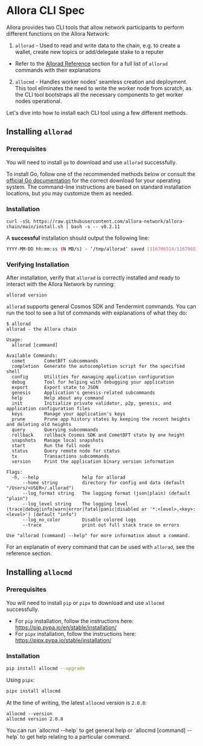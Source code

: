 
# Allora CLI Spec

Allora provides two CLI tools that allow network participants to perform different functions on the Allora Network:

1. `allorad` -  Used to read and write data to the chain, e.g. to create a wallet, create new topics or add/delegate stake to a reputer

  - Refer to the [Allorad Reference](/devs/reference/allorad) section for a full list of `allorad` commands with their explanations

2. `allocmd` - Handles worker nodes' seamless creation and deployment. This tool eliminates the need to write the worker node from scratch, as the CLI tool bootstraps all the necessary components to get worker nodes operational.

Let's dive into how to install each CLI tool using a few different methods.

## Installing `allorad`

### Prerequisites

You will need to install `go` to download and use `allorad` successfully.

To install Go, follow one of the recommended methods below or consult the [official Go documentation](https://go.dev/doc/install) for the correct download for your operating system. The command-line instructions are based on standard installation locations, but you may customize them as needed.

### Installation

```Text bash
curl -sSL https://raw.githubusercontent.com/allora-network/allora-chain/main/install.sh | bash -s -- v0.2.11

```

A **successful** installation should output the following line:

```bash
YYYY-MM-DD hh:mm:ss (N MB/s) - ‘/tmp/allorad’ saved [116706514/116706514]
```

### Verifying Installation

After installation, verify that `allorad` is correctly installed and ready to interact with the Allora Network by running:

```
allorad version
```

`allorad` supports general Cosmos SDK and Tendermint commands. You can run the tool to see a list of commands with explanations of what they do:

```text
$ allorad
allorad - the Allora chain

Usage:
  allorad [command]

Available Commands:
  comet       CometBFT subcommands
  completion  Generate the autocompletion script for the specified shell
  config      Utilities for managing application configuration
  debug       Tool for helping with debugging your application
  export      Export state to JSON
  genesis     Application's genesis-related subcommands
  help        Help about any command
  init        Initialize private validator, p2p, genesis, and application configuration files
  keys        Manage your application's keys
  prune       Prune app history states by keeping the recent heights and deleting old heights
  query       Querying subcommands
  rollback    rollback Cosmos SDK and CometBFT state by one height
  snapshots   Manage local snapshots
  start       Run the full node
  status      Query remote node for status
  tx          Transactions subcommands
  version     Print the application binary version information

Flags:
  -h, --help                help for allorad
      --home string         directory for config and data (default "/Users/<USER>/.allorad")
      --log_format string   The logging format (json|plain) (default "plain")
      --log_level string    The logging level (trace|debug|info|warn|error|fatal|panic|disabled or '*:<level>,<key>:<level>') (default "info")
      --log_no_color        Disable colored logs
      --trace               print out full stack trace on errors

Use "allorad [command] --help" for more information about a command.
```

For an explanatin of every command that can be used with `allorad`, see the reference section.

## Installing `allocmd`

### Prerequisites

You will need to install `pip` or `pipx` to download and use `allocmd` successfully.

- For `pip` installation, follow the instructions here: https://pip.pypa.io/en/stable/installation/
- For `pipx` installation, follow the instructions here: https://pipx.pypa.io/stable/installation/

### Installation

```bash
pip install allocmd --upgrade
```

Using `pipx`:

```bash
pipx install allocmd
```

At the time of writing, the latest `allocmd` version is `2.0.8`:
```shell
allocmd --version
allocmd version 2.0.8
```

<Callout>
You can run `allocmd --help` to get general help or `allocmd [command] --help` to get help relating to a particular command.
</Callout>